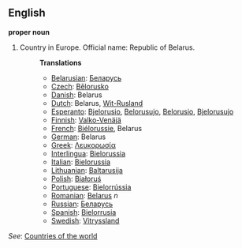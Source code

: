 ==English==

'''proper noun'''

# Country in Europe. Official name: Republic of Belarus.
#:'''Translations'''
#:*[[Belarusian]]: [[Беларусь]]
#:*[[Czech]]: [[Bělorusko]]
#:*[[Danish]]: Belarus
#:*[[Dutch]]: Belarus, [[Wit-Rusland]]
#:*[[Esperanto]]: [[Bjelorusio]], [[Belorusujo]], [[Belorusio]], [[Bjelorusujo]]
#:*[[Finnish]]: [[Valko-Venäjä]]
#:*[[French]]: [[Biélorussie]], Belarus
#:*[[German]]: Belarus
#:*[[Greek]]: [[Λευκορωσία]]
#:*[[Interlingua]]: [[Bielorussia]]
#:*[[Italian]]: [[Bielorussia]]
#:*[[Lithuanian]]: [[Baltarusija]]
#:*[[Polish]]: [[Białoruś]]
#:*[[Portuguese]]: [[Bielorrússia]]
#:*[[Romanian]]: [[Belarus]] ''n''
#:*[[Russian]]: [[Беларусь]]
#:*[[Spanish]]: [[Bielorrusia]]
#:*[[Swedish]]: [[Vitryssland]]

''See'': [[Countries of the world]]